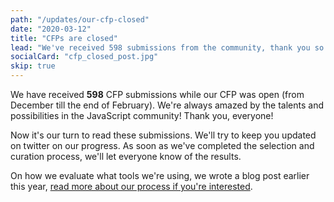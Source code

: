 ```yaml
---
path: "/updates/our-cfp-closed"
date: "2020-03-12"
title: "CFPs are closed"
lead: "We've received 598 submissions from the community, thank you so much! "
socialCard: "cfp_closed_post.jpg"
skip: true
---
```


We have received **598** CFP submissions while our CFP was open (from December till the end of February).
We're always amazed by the talents and possibilities in the JavaScript community! Thank you, everyone!

Now it's our turn to read these submissions. We'll try to keep you updated on twitter on our progress.
As soon as we've completed the selection and curation process, we'll let everyone know of the results.

On how we evaluate what tools we're using, we wrote a blog post earlier this year,
[read more about our process if you're interested](/updates/how-can-we-evaluate-600-talk-proposals).
